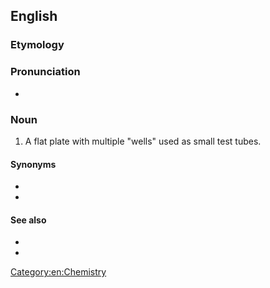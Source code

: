 ==English==

===Etymology===
{{prefix|micro|plate|lang=en}}

===Pronunciation===
* {{IPA|ˈmaɪkɹoʊˌpleɪt|lang=en}}

===Noun===
{{en-noun}}

# A flat plate with multiple "wells" used as small test tubes.

====Synonyms====
* {{l|en|assay plate}}
* {{l|en|microtiter plate}}

====See also====
* {{l|en|microplate reader}}
* {{pedialite|microtiter plate}}

[[Category:en:Chemistry]]
